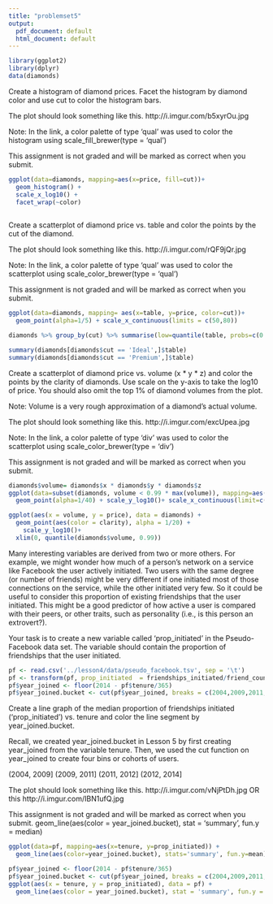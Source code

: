 ```yaml
---
title: "problemset5"
output:
  pdf_document: default
  html_document: default
---
```

```r
library(ggplot2)
library(dplyr)
data(diamonds)
```


Create a histogram of diamond prices.
Facet the histogram by diamond color
and use cut to color the histogram bars.

The plot should look something like this.
http://i.imgur.com/b5xyrOu.jpg

Note: In the link, a color palette of type
'qual' was used to color the histogram using
scale_fill_brewer(type = 'qual')

This assignment is not graded and
will be marked as correct when you submit.

```r

ggplot(data=diamonds, mapping=aes(x=price, fill=cut))+
  geom_histogram() +
  scale_x_log10() +
  facet_wrap(~color) 
  

```


Create a scatterplot of diamond price vs.
table and color the points by the cut of
the diamond.

The plot should look something like this.
http://i.imgur.com/rQF9jQr.jpg

Note: In the link, a color palette of type
'qual' was used to color the scatterplot using
scale_color_brewer(type = 'qual')

This assignment is not graded and
will be marked as correct when you submit.

```r
ggplot(data=diamonds, mapping= aes(x=table, y=price, color=cut))+
  geom_point(alpha=1/5) + scale_x_continuous(limits = c(50,80))
```
```r
diamonds %>% group_by(cut) %>% summarise(low=quantile(table, probs=c(0.2)), high=quantile(table, probs=c(0.8)))
```

```r

summary(diamonds[diamonds$cut == 'Ideal',]$table)
summary(diamonds[diamonds$cut == 'Premium',]$table)
```
Create a scatterplot of diamond price vs.
volume (x * y * z) and color the points by
the clarity of diamonds. Use scale on the y-axis
to take the log10 of price. You should also
omit the top 1% of diamond volumes from the plot.

Note: Volume is a very rough approximation of
a diamond's actual volume.

The plot should look something like this.
http://i.imgur.com/excUpea.jpg

Note: In the link, a color palette of type
'div' was used to color the scatterplot using
scale_color_brewer(type = 'div')

This assignment is not graded and
will be marked as correct when you submit.

```r
diamonds$volume= diamonds$x * diamonds$y * diamonds$z
ggplot(data=subset(diamonds, volume < 0.99 * max(volume)), mapping=aes(y=price, x=volume, color=clarity))+
  geom_point(alpha=1/40) + scale_y_log10()+ scale_x_continuous(limit=c(0,450))
```

```r

ggplot(aes(x = volume, y = price), data = diamonds) + 
  geom_point(aes(color = clarity), alpha = 1/20) +
    scale_y_log10()+
  xlim(0, quantile(diamonds$volume, 0.99)) 
```


Many interesting variables are derived from two or more others.
For example, we might wonder how much of a person's network on
a service like Facebook the user actively initiated. Two users
with the same degree (or number of friends) might be very
different if one initiated most of those connections on the
service, while the other initiated very few. So it could be
useful to consider this proportion of existing friendships that
the user initiated. This might be a good predictor of how active
a user is compared with their peers, or other traits, such as
personality (i.e., is this person an extrovert?).

Your task is to create a new variable called 'prop_initiated'
in the Pseudo-Facebook data set. The variable should contain
the proportion of friendships that the user initiated.


```r

pf <- read.csv('../lesson4/data/pseudo_facebook.tsv', sep = '\t')
pf <- transform(pf, prop_initiated  = friendships_initiated/friend_count)
pf$year_joined <- floor(2014 - pf$tenure/365)
pf$year_joined.bucket <- cut(pf$year_joined, breaks = c(2004,2009,2011,2012,2014))
```
Create a line graph of the median proportion of
friendships initiated ('prop_initiated') vs.
tenure and color the line segment by
year_joined.bucket.

Recall, we created year_joined.bucket in Lesson 5
by first creating year_joined from the variable tenure.
Then, we used the cut function on year_joined to create
four bins or cohorts of users.

(2004, 2009]
(2009, 2011]
(2011, 2012]
(2012, 2014]

The plot should look something like this.
http://i.imgur.com/vNjPtDh.jpg
OR this
http://i.imgur.com/IBN1ufQ.jpg

This assignment is not graded and
will be marked as correct when you submit.
  geom_line(aes(color = year_joined.bucket), stat = 'summary', fun.y = median)
```r
ggplot(data=pf, mapping=aes(x=tenure, y=prop_initiated)) +
  geom_line(aes(color=year_joined.bucket), stats='summary', fun.y=mean)
```

```r

pf$year_joined <- floor(2014 - pf$tenure/365)
pf$year_joined.bucket <- cut(pf$year_joined, breaks = c(2004,2009,2011,2012,2014))
ggplot(aes(x = tenure, y = prop_initiated), data = pf) +
  geom_line(aes(color = year_joined.bucket), stat = 'summary', fun.y = mean)
```


